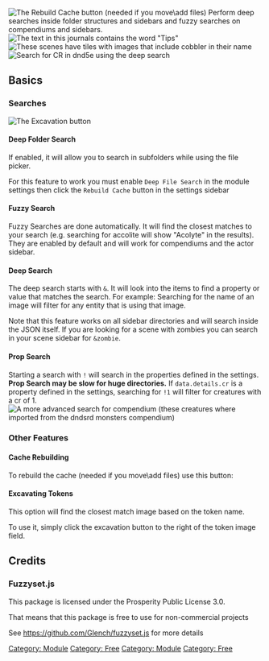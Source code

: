 ![The Rebuild Cache button (needed if you move\add
files)](Ddrebuildcache.png 'The Rebuild Cache button (needed if you move\\add files)') Perform deep
searches inside folder structures and sidebars and fuzzy searches on
compendiums and sidebars. ![The text in this journals contains the word
"Tips"](Ddtips.png 'The text in this journals contains the word "Tips"') ![These scenes
have tiles with images that include cobbler in their
name](Ddimagescene.png 'These scenes have tiles with images that include cobbler in their name')
![Search for CR in dnd5e using the deep search](Ddcrsearch.png 'Search for CR in dnd5e using the deep search')

## Basics

### Searches

![The Excavation button](Ddexcavate.png 'The Excavation button')

#### Deep Folder Search

If enabled, it will allow you to search in subfolders while using the
file picker.

For this feature to work you must enable `Deep File Search` in the
module settings then click the `Rebuild Cache` button in the settings
sidebar

#### Fuzzy Search

Fuzzy Searches are done automatically. It will find the closest matches
to your search (e.g. searching for accolite will show "Acolyte" in the
results). They are enabled by default and will work for compendiums and
the actor sidebar.

#### Deep Search

The deep search starts with `&`. It will look into the items to find a
property or value that matches the search. For example: Searching for
the name of an image will filter for any entity that is using that
image.

Note that this feature works on all sidebar directories and will search
inside the JSON itself. If you are looking for a scene with zombies you
can search in your scene sidebar for `&zombie`.

#### Prop Search

Starting a search with `!` will search in the properties defined in the
settings. **Prop Search may be slow for huge directories.** If
`data.details.cr` is a property defined in the settings, searching for
`!1` will filter for creatures with a cr of 1. ![A more advanced search
for compendium (these creatures where imported from the dndsrd monsters
compendium)](Ddcompendium.png 'A more advanced search for compendium (these creatures where imported from the dndsrd monsters compendium)')

### Other Features

#### Cache Rebuilding

To rebuild the cache (needed if you move\\add files) use this button:

#### Excavating Tokens

This option will find the closest match image based on the token name.

To use it, simply click the excavation button to the right of the token
image field.

## Credits

### Fuzzyset.js

This package is licensed under the Prosperity Public License 3.0.

That means that this package is free to use for non-commercial projects

See <https://github.com/Glench/fuzzyset.js> for more details

[Category: Module](Category:_Module 'wikilink') [Category:
Free](Category:_Free 'wikilink') [Category:
Module](Category:_Module 'wikilink') [Category:
Free](Category:_Free 'wikilink')
